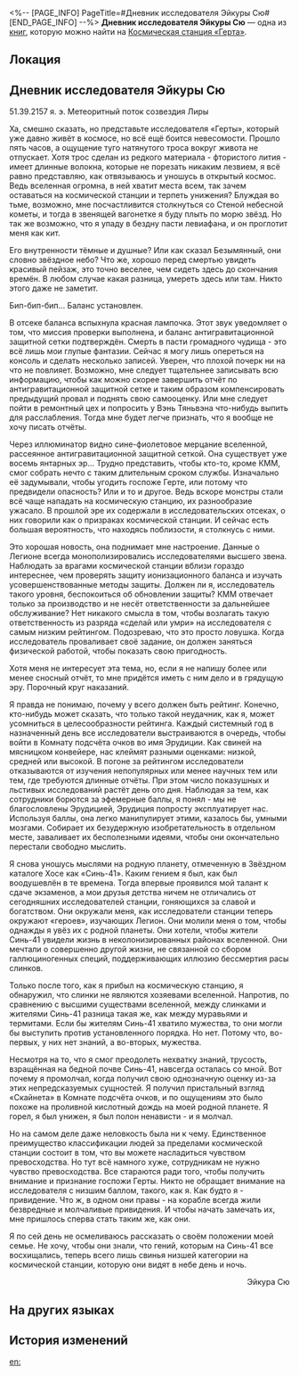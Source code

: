 <%-- [PAGE_INFO]
PageTitle=#Дневник исследователя Эйкуры Сю#
[END_PAGE_INFO] --%>
{{Дополнить}}
{{Книга Инфобокс
|id           = 048
|partIds      = 190160
|Название     = 
|Изображение  = Журнал с КСГ.png
|Мир          = Космическая станция «Герта»
|Томов        = 1
|Автор        = <!--нужно добавить-->
|Описание     = Записки, полные неоднозначных и волнительных эмоций исследователя Эйкуры Сю. Одинокого, изолированного и забытого.
|Том1         = {{tx}}
|Источник1    = {{tx|Отсутствует источник}}
|Персонажи    = 
|Фракции      = 
}}
'''Дневник исследователя Эйкуры Сю''' — одна из [[Книги|книг]], которую можно найти на [[Космическая станция «Герта»]].

==Локация==
{{Отметка карты|<!--название карты-->|<!--id отметки-->}}

==Дневник исследователя Эйкуры Сю==
51.39.2157 я. э. Метеоритный поток созвездия Лиры

Ха, смешно сказать, но представьте исследователя «Герты», который уже давно живёт в космосе, но всё ещё боится невесомости. Прошло пять часов, а ощущение туго натянутого троса вокруг живота не отпускает. Хотя трос сделан из редкого материала - фтористого лития - имеет длинные волокна, которые не порезать никаким лезвием, я всё равно представляю, как отвязываюсь и уношусь в открытый космос. Ведь вселенная огромна, в ней хватит места всем, так зачем оставаться на космической станции и терпеть унижения? Блуждая во тьме, возможно, мне посчастливится столкнуться со Стеной небесной кометы, и тогда в звенящей вагонетке я буду плыть по морю звёзд. Но так же возможно, что я упаду в бездну пасти левиафана, и он проглотит меня как кит.

Его внутренности тёмные и душные? Или как сказал Безымянный, они словно звёздное небо? Что же, хорошо перед смертью увидеть красивый пейзаж, это точно веселее, чем сидеть здесь до скончания времён. В любом случае какая разница, умереть здесь или там. Никто этого даже не заметит.

Бип-бип-бип... Баланс установлен.

В отсеке баланса вспыхнула красная лампочка. Этот звук уведомляет о том, что миссия проверки выполнена, и баланс антигравитационной защитной сетки подтверждён. Смерть в пасти громадного чудища - это всё лишь мои глупые фантазии. Сейчас я могу лишь опереться на консоль и сделать несколько записей. Уверен, что плохой почерк ни на что не повлияет. Возможно, мне следует тщательнее записывать всю информацию, чтобы как можно скорее завершить отчёт по антигравитационной защитной сетке и таким образом компенсировать предыдущий провал и поднять свою самооценку. Или мне следует пойти в ремонтный цех и попросить у Вэнь Тяньвэна что-нибудь выпить для расслабления. Тогда мне будет легче признать, что я вообще не хочу писать отчёты.

Через иллюминатор видно сине-фиолетовое мерцание вселенной, рассеянное антигравитационной защитной сеткой. Она существует уже восемь янтарных эр... Трудно представить, чтобы кто-то, кроме КММ, смог собрать нечто с таким длительным сроком службы. Изначально её задумывали, чтобы угодить госпоже Герте, или потому что предвидели опасность? Или и то и другое. Ведь вскоре монстры стали всё чаще нападать на космическую станцию, их разнообразие ужасало. В прошлой эре их содержали в исследовательских отсеках, о них говорили как о призраках космической станции. И сейчас есть большая вероятность, что находясь поблизости, я столкнусь с ними.

Это хорошая новость, она поднимает мне настроение. Данные о Легионе всегда монополизировались исследователями высшего звена. Наблюдать за врагами космической станции вблизи гораздо интереснее, чем проверять защиту ионизационного баланса и изучать усовершенствованные методы защиты. Должен ли я, исследователь такого уровня, беспокоиться об обновлении защиты? КММ отвечает только за производство и не несёт ответственности за дальнейшее обслуживание? Нет никакого смысла в том, чтобы возлагать такую ответственность из разряда «сделай или умри» на исследователя с самым низким рейтингом. Подозреваю, что это просто ловушка. Когда исследователь проваливает своё задание, он должен заняться физической работой, чтобы показать свою пригодность.

Хотя меня не интересует эта тема, но, если я не напишу более или менее сносный отчёт, то мне придётся иметь с ним дело и в грядущую эру. Порочный круг наказаний.

Я правда не понимаю, почему у всего должен быть рейтинг. Конечно, кто-нибудь может сказать, что только такой неудачник, как я, может усомниться в целесообразности рейтинга. Каждый системный год в назначенный день все исследователи выстраиваются в очередь, чтобы войти в Комнату подсчёта очков во имя Эрудиции. Как свиней на мясницком конвейере, нас клеймят разными оценками: низкой, средней или высокой. В погоне за рейтингом исследователи отказываются от изучения непопулярных или менее научных тем или тем, где требуются длинные отчёты. При этом число показушных и льстивых исследований растёт день ото дня. Наблюдая за тем, как сотрудники борются за эфемерные баллы, я понял - мы не благословлены Эрудицией, Эрудиция попросту эксплуатирует нас. Используя баллы, она легко манипулирует этими, казалось бы, умными мозгами. Собирает их безудержную изобретательность в отдельном месте, заваливает их бесполезными идеями, чтобы они окончательно перестали свободно мыслить.

Я снова уношусь мыслями на родную планету, отмеченную в Звёздном каталоге Хосе как «Синь-41». Каким гением я был, как был воодушевлён в те времена. Тогда впервые проявился мой талант к сдаче экзаменов, а мои друзья детства ничем не отличались от сегодняшних исследователей станции, гоняющихся за славой и богатством. Они окружали меня, как исследователи станции теперь окружают «героев», изучающих Легион. Они молили меня о том, чтобы однажды я увёз их с родной планеты. Они хотели, чтобы жители Синь-41 увидели жизнь в неколонизированных районах вселенной. Они мечтали о совершенно другой жизни, не связанной со сбором галлюциногенных специй, поддерживающих иллюзию бессмертия расы слинков.

Только после того, как я прибыл на космическую станцию, я обнаружил, что слинки не являются хозяевами вселенной. Напротив, по сравнению с высшими существами вселенной, между слинками и жителями Синь-41 разница такая же, как между муравьями и термитами. Если бы жителям Синь-41 хватило мужества, то они могли бы выступить против установленного порядка. Но нет. Потому что, во-первых, у них нет знаний, а во-вторых, мужества.

Несмотря на то, что я смог преодолеть нехватку знаний, трусость, взращённая на бедной почве Синь-41, навсегда осталась со мной. Вот почему я промолчал, когда получил свою однозначную оценку из-за этих непредсказуемых сущностей. Я получил пристальный взгляд «Скайнета» в Комнате подсчёта очков, и по ощущениям это было похоже на проливной кислотный дождь на моей родной планете. Я горел, я был унижен, я был полон ненависти - и я молчал.

Но на самом деле даже неловкость была ни к чему. Единственное преимущество классификации людей за пределами космической станции состоит в том, что вы можете насладиться чувством превосходства. Но тут всё намного хуже, сотрудникам не нужно чувство превосходства. Все стараются ради того, чтобы получить внимание и признание госпожи Герты. Никто не обращает внимание на исследователя с низшим баллом, такого, как я. Как будто я - привидение. Что ж, в одном они правы - на корабле всегда жили безвредные и молчаливые привидения. И чтобы начать замечать их, мне пришлось сперва стать таким же, как они.

Я по сей день не осмеливаюсь рассказать о своём положении моей семье. Не хочу, чтобы они знали, что гений, которым на Синь-41 все восхищались, теперь всего лишь свинья низшей категории на космической станции, которую они видят в небе день и ночь.

<div align="right">Эйкура Сю</div>

==На других языках==
{{На других языках
|en   = Researcher Eikura Shuu's Diary
|zhs  = 科员荣仓终的日记
|zht  = 組員榮倉終的日記
|ja   = スタッフ‐栄倉終の日記
|ko   = 연구원 에이쿠라의 일기
|es   = Diario del investigador Eikura Shuu
|fr   = Journal du chercheur Eikura Shuu
|ru   = Дневник исследователя Эйкуры Сю
|th   = ไดอารี่ของนักวิจัย Eikura Shuu
|vi   = Nhật Ký Của Nhà Nghiên Cứu Eikura Shuu
|de   = Tagebuch des Forschers Eikura Shuu
|id   = Diari Peneliti Eikura Shuu
|pt   = Diário de Pesquisa de Eikura Shuu
}}

==История изменений==
{{История изменений|3.5}}

[[en:]]